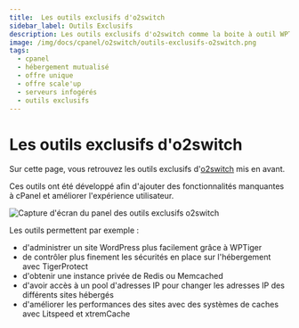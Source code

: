 ```yaml
---
title:  Les outils exclusifs d'o2switch
sidebar_label: Outils Exclusifs
description: Les outils exclusifs d'o2switch comme la boite à outil WPTiger pour gérer son site WordPress
image: /img/docs/cpanel/o2switch/outils-exclusifs-o2switch.png
tags:
  - cpanel 
  - hébergement mutualisé
  - offre unique 
  - offre scale'up
  - serveurs infogérés
  - outils exclusifs
---
```



# Les outils exclusifs d'o2switch

Sur cette page, vous retrouvez les outils exclusifs d'[o2switch](https://www.o2switch.fr/) mis en avant.

Ces outils ont été développé afin d'ajouter des fonctionnalités manquantes à cPanel et améliorer l'expérience
utilisateur.

<Image
    src="/img/docs/cpanel/o2switch/outils-exclusifs-o2switch.png"
    alt="Capture d'écran du panel des outils exclusifs o2switch"
    caption="Capture d'écran de la rubrique des outils exclusifs dans l'interface technique"
    title="Une partie des outils exclusifs o2switch"/>

Les outils permettent par exemple :
  * d'administrer un site WordPress plus facilement grâce à WPTiger
  * de contrôler plus finement les sécurités en place sur l'hébergement avec TigerProtect
  * d'obtenir une instance privée de Redis ou Memcached 
  * d'avoir accès à un pool d'adresses IP pour changer les adresses IP des différents sites hébergés 
  * d'améliorer les performances des sites avec des systèmes de caches avec Litspeed et xtremCache

<ToolCard tool="o2switch-wp-tiger" />

<ToolCard tool="o2switch-multiple-accounts" />

<ToolCard tool="o2switch-tiger-protect" />

<ToolCard tool="o2switch-ipxtender" />

<ToolCard tool="o2switch-lscache" />

<ToolCard tool="o2switch-xtrem-cache" />

<ToolCard tool="o2switch-redis-manager" />

<ToolCard tool="o2switch-memcached-manager" />

<ToolCard tool="o2switch-pagespeed" />